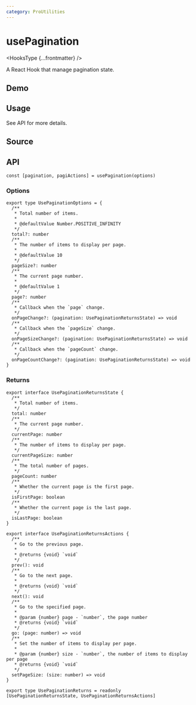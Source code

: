 ```yaml
---
category: ProUtilities
---
```


# usePagination


<HooksType {...frontmatter} />

A React Hook that manage pagination state.

## Demo


<App />

## Usage

See API for more details.

## Source


<Source />

## API

```tsx
const [pagination, pagiActions] = usePagination(options)
```

### Options

```tsx
export type UsePaginationOptions = {
  /**
   * Total number of items.
   *
   * @defaultValue Number.POSITIVE_INFINITY
   */
  total?: number
  /**
   * The number of items to display per page.
   *
   * @defaultValue 10
   */
  pageSize?: number
  /**
   * The current page number.
   *
   * @defaultValue 1
   */
  page?: number
  /**
   * Callback when the `page` change.
   */
  onPageChange?: (pagination: UsePaginationReturnsState) => void
  /**
   * Callback when the `pageSize` change.
   */
  onPageSizeChange?: (pagination: UsePaginationReturnsState) => void
  /**
   * Callback when the `pageCount` change.
   */
  onPageCountChange?: (pagination: UsePaginationReturnsState) => void
}
```

### Returns

```tsx
export interface UsePaginationReturnsState {
  /**
   * Total number of items.
   */
  total: number
  /**
   * The current page number.
   */
  currentPage: number
  /**
   * The number of items to display per page.
   */
  currentPageSize: number
  /**
   * The total number of pages.
   */
  pageCount: number
  /**
   * Whether the current page is the first page.
   */
  isFirstPage: boolean
  /**
   * Whether the current page is the last page.
   */
  isLastPage: boolean
}

export interface UsePaginationReturnsActions {
  /**
   * Go to the previous page.
   *
   * @returns {void} `void`
   */
  prev(): void
  /**
   * Go to the next page.
   *
   * @returns {void} `void`
   */
  next(): void
  /**
   * Go to the specified page.
   *
   * @param {number} page - `number`, the page number
   * @returns {void} `void`
   */
  go: (page: number) => void
  /**
   * Set the number of items to display per page.
   *
   * @param {number} size - `number`, the number of items to display per page
   * @returns {void} `void`
   */
  setPageSize: (size: number) => void
}

export type UsePaginationReturns = readonly [UsePaginationReturnsState, UsePaginationReturnsActions]
```
